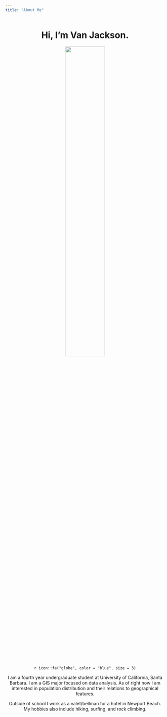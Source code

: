 ```yaml
---
title: "About Me"
---
```

  
<center>
# Hi, I'm Van Jackson.
![](img/IMG_5464.jpg){width="50%"}
<center>

<center>
`r icon::fa("globe", color = "blue", size = 3)`
<center>

  I am a fourth year undergraduate student at University of California, Santa Barbara. I am a GIS major focused on data analysis. As of right now I am interested in population distribution and their relations to geographical features.

  Outside of school I work as a valet/bellman for a hotel in Newport Beach. My hobbies also include hiking, surfing, and rock climbing.
